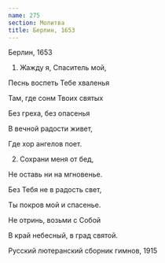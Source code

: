 ```yaml
---
name: 275
section: Молитва
title: Берлин, 1653
---
```

Берлин, 1653


1. Жажду я, Спаситель мой,

Песнь воспеть Тебе хваленья

Там, где сонм Твоих святых

Без греха, без опасенья

В вечной радости живет,

Где хор ангелов поет.


2. Сохрани меня от бед,

Не оставь ни на мгновенье.

Без Тебя не в радость свет,

Ты покров мой и спасенье.

Не отринь, возьми с Собой

В край небесный, в град святой.


Русский лютеранский сборник гимнов, 1915